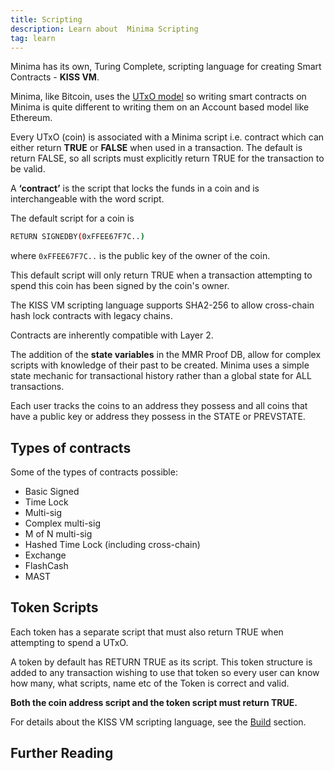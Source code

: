 ---
title: Scripting
description: Learn about  Minima Scripting
tag: learn
---

Minima has its own, Turing Complete, scripting language for creating Smart Contracts - **KISS VM**. 

Minima, like Bitcoin, uses the [UTxO model](/docs/learn/#utxo-model) so writing smart contracts on Minima is quite different to writing them on an Account based model like Ethereum. 

Every UTxO (coin) is associated with a Minima script i.e. contract which can either return **TRUE** or **FALSE** when used in a transaction. The default is return FALSE, so all scripts must explicitly return TRUE for the transaction to be valid.

A **‘contract’** is the script that locks the funds in a coin and is interchangeable with the word script.

The default script for a coin is 

``` bash
RETURN SIGNEDBY(0xFFEE67F7C..)
```

where `0xFFEE67F7C..` is the public key of the owner of the coin.

This default script will only return TRUE when a transaction attempting to spend this coin has been signed by the coin's owner.

<Callout title="Tip">
The KISS VM scripting language supports SHA2-256 to allow cross-chain hash lock contracts with legacy chains.

Contracts are inherently compatible with Layer 2. 
</Callout>

The addition of the **state variables** in the MMR Proof DB, allow for complex scripts with knowledge of their past to be created. Minima uses a simple state mechanic for transactional history rather than a global state for ALL transactions.

Each user tracks the coins to an address they possess and all coins that have a public key or address they possess in the STATE or PREVSTATE.


## Types of contracts

Some of the types of contracts possible:

- Basic Signed 
- Time Lock 
- Multi-sig 
- Complex multi-sig 
- M of N multi-sig 
- Hashed Time Lock (including cross-chain)
- Exchange
- FlashCash
- MAST 

## Token Scripts

Each token has a separate script that must also return TRUE when attempting to spend a UTxO. 

A token by default has RETURN TRUE as its script. This token structure is added to any transaction wishing to use that token so every user can know how many, what scripts, name etc of the Token is correct and valid.

**Both the coin address script and the token script must return TRUE.**

For details about the KISS VM scripting language, see the [Build](/docs/development/contracts-basics) section.

## Further Reading

  <Cards>
  <Card
    href="/docs/development/"
    title="Scripting Tutorials"
    description="Learn more about writing KISS smart contracts on Minima."
/>
  </Cards>